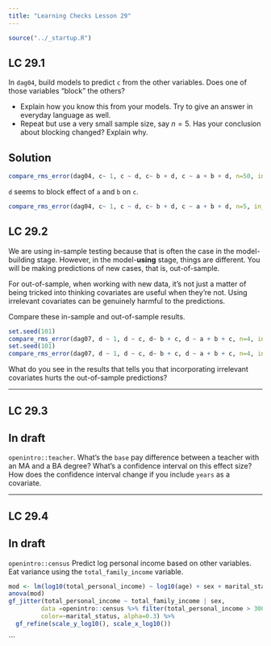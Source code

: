 ```yaml
---
title: "Learning Checks Lesson 29"
---
```


```r
source("../_startup.R")
```


## LC 29.1

In `dag04`, build models to predict `c` from the other variables. Does one of those variables "block" the others? 

- Explain how you know this from your models. Try to give an answer in everyday language as well.
- Repeat but use a very small sample size, say $n=5$. Has your conclusion about blocking changed? Explain why.

::: {.callout-note}
## Solution
```r
compare_rms_error(dag04, c~ 1, c ~ d, c~ b + d, c ~ a + b + d, n=50, in_sample = TRUE)
```

`d` seems to block effect of `a` and `b` on `c`.


```r
compare_rms_error(dag04, c~ 1, c ~ d, c~ b + d, c ~ a + b + d, n=5, in_sample = TRUE)
```
:::

## LC 29.2

We are using in-sample testing because that is often the case in the model-building stage. However, in the model-**using** stage, things are different. You will be making predictions of new cases, that is, out-of-sample.

For out-of-sample, when working with new data, it's not just a matter of being tricked into thinking covariates are useful when they're not. Using irrelevant covariates can be genuinely harmful to the predictions.

Compare these in-sample and out-of-sample results. 

```r
set.seed(101)
compare_rms_error(dag07, d ~ 1, d ~ c, d~ b + c, d ~ a + b + c, n=4, in_sample = TRUE)
set.seed(101)
compare_rms_error(dag07, d ~ 1, d ~ c, d~ b + c, d ~ a + b + c, n=4, in_sample = FALSE)
```

What do you see in the results that tells you that incorporating irrelevant covariates hurts the out-of-sample predictions?




--------

## LC 29.3

::: {.callout-warning}
## In draft

`openintro::teacher`. What's the `base` pay difference between a teacher with an MA and a BA degree? What's a confidence interval on this effect size? How does the confidence interval change if you include `years` as a covariate.
:::

--------

## LC 29.4

::: {.callout-warning}
## In draft

`openintro::census` Predict log personal income based on other variables. Eat variance using the `total_family_income` variable.

```r
mod <- lm(log10(total_personal_income) ~ log10(age) + sex + marital_status + log10(total_family_income), data = openintro::census %>% filter(total_personal_income > 0, total_family_income > 0))
anova(mod)
gf_jitter(total_personal_income ~ total_family_income | sex, 
         data =openintro::census %>% filter(total_personal_income > 3000),
         color=~marital_status, alpha=0.3) %>% 
  gf_refine(scale_y_log10(), scale_x_log10())
```


```

:::


